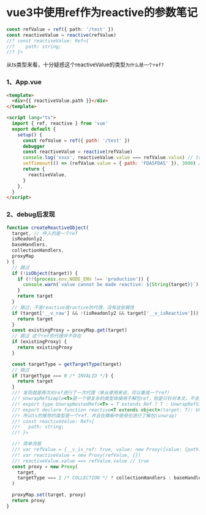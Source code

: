 # vue3中使用ref作为reactive的参数笔记

```ts
const refValue = ref({ path: '/test' })
const reactiveValue = reactive(refValue)
//? const reactiveValue: Ref<{
//?    path: string;
//? }>
```

从ts类型来看，十分疑惑这个reactiveValue的类型`为什么是一个ref?`

### 1、App.vue

```html
<template>
  <div>{{ reactiveValue.path }}</div>
</template>

<script lang="ts">
  import { ref, reactive } from 'vue'
  export default {
    setup() {
      const refValue = ref({ path: '/test' })
      debugger
      const reactiveValue = reactive(refValue)
      console.log('xxxx', reactiveValue.value === refValue.value) // true
      setTimeout(() => (refValue.value = { path: 'FDASFDAS' }), 3000) // rerender
      return {
        reactiveValue,
      }
    },
  }
</script>
```

### 2、debug后发现

```js
function createReactiveObject(
  target, // 传入的是一个ref
  isReadonly2,
  baseHandlers,
  collectionHandlers,
  proxyMap
) {
  // 跳过
  if (!isObject(target)) {
    if (!!(process.env.NODE_ENV !== 'production')) {
      console.warn(`value cannot be made reactive: ${String(target)}`)
    }
    return target
  }
  // 跳过，不是reactive或ractive的代理，没有这些属性
  if (target['__v_raw'] && !(isReadonly2 && target['__v_isReactive'])) {
    return target
  }
  const existingProxy = proxyMap.get(target)
  // 跳过 这个ref的代理并不存在
  if (existingProxy) {
    return existingProxy
  }

  const targetType = getTargetType(target)
  // 跳过
  if (targetType === 0 /* INVALID */) {
    return target
  }
  //! 发现就是再次对ref进行了一次代理（单从使用来说，可以看成一个ref）
  //! UnwrapRefSimple<T>是一个很复杂的类型体操用于解包ref，但是只针对本文，不会走这个分支
  //! export type UnwrapNestedRefs<T> = T extends Ref ? T : UnwrapRefSimple<T>
  //! export declare function reactive<T extends object>(target: T): UnwrapNestedRefs<T>;
  //! 所以ts的推导的类型是一个ref，并且在模板中使用也进行了解包(unwrap)
  //! const reactiveValue: Ref<{
  //!   path: string;
  //! }>

  //! 简单流程
  //! var refValue = {__v_is_ref: true, value: new Proxy({value: {path:'test'},{})}
  //! var reactiveValue = new Proxy(refValue, {})
  //! reactiveValue.value === refValue.value // true
  const proxy = new Proxy(
    target,
    targetType === 2 /* COLLECTION */ ? collectionHandlers : baseHandlers
  )

  proxyMap.set(target, proxy)
  return proxy
}
```
